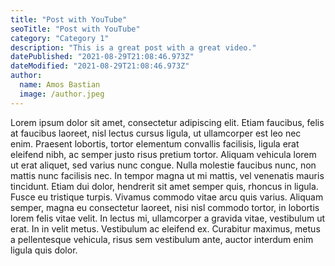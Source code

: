 ```yaml
---
title: "Post with YouTube"
seoTitle: "Post with YouTube"
category: "Category 1"
description: "This is a great post with a great video."
datePublished: "2021-08-29T21:08:46.973Z"
dateModified: "2021-08-29T21:08:46.973Z"
author:
  name: Amos Bastian
  image: /author.jpeg
---
```



Lorem ipsum dolor sit amet, consectetur adipiscing elit. Etiam faucibus, felis at faucibus laoreet, nisl lectus cursus ligula, ut ullamcorper est leo nec enim. Praesent lobortis, tortor elementum convallis facilisis, ligula erat eleifend nibh, ac semper justo risus pretium tortor. Aliquam vehicula lorem ut erat aliquet, sed varius nunc congue. Nulla molestie faucibus nunc, non mattis nunc facilisis nec. In tempor magna ut mi mattis, vel venenatis mauris tincidunt. Etiam dui dolor, hendrerit sit amet semper quis, rhoncus in ligula. Fusce eu tristique turpis. Vivamus commodo vitae arcu quis varius. Aliquam semper, magna eu consectetur laoreet, nisi nisl commodo tortor, in lobortis lorem felis vitae velit. In lectus mi, ullamcorper a gravida vitae, vestibulum ut erat. In in velit metus. Vestibulum ac eleifend ex. Curabitur maximus, metus a pellentesque vehicula, risus sem vestibulum ante, auctor interdum enim ligula quis dolor.

<YouTube uid="dQw4w9WgXcQ" title="How to create the best SaaS" />
